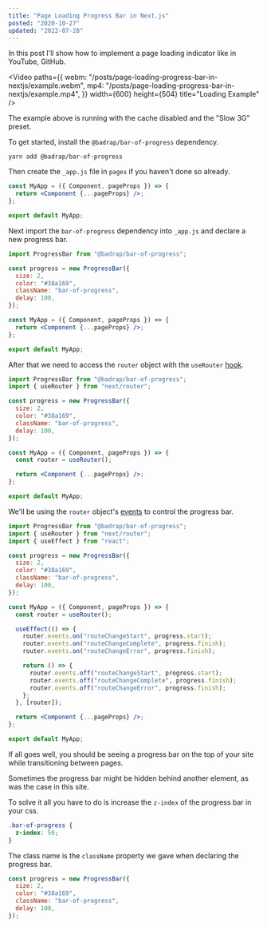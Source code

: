 ```yaml
---
title: "Page Loading Progress Bar in Next.js"
posted: "2020-10-27"
updated: "2022-07-28"
---
```


In this post I'll show how to implement a page loading indicator like in YouTube, GitHub.

<Video
  paths={{
    webm: "/posts/page-loading-progress-bar-in-nextjs/example.webm",
    mp4: "/posts/page-loading-progress-bar-in-nextjs/example.mp4",
  }}
  width={600}
  height={504}
  title="Loading Example"
/>

<Callout type="info">
  The example above is running with the cache disabled and the "Slow 3G" preset.
</Callout>

To get started, install the `@badrap/bar-of-progress` dependency.

```shell
yarn add @badrap/bar-of-progress
```

Then create the `_app.js` file in `pages` if you haven't done so already.

```jsx title="pages/_app.js"
const MyApp = ({ Component, pageProps }) => {
  return <Component {...pageProps} />;
};

export default MyApp;
```

Next import the `bar-of-progress` dependency into `_app.js` and declare a new progress bar.

```jsx title="pages/_app.js" {1,3-8}
import ProgressBar from "@badrap/bar-of-progress";

const progress = new ProgressBar({
  size: 2,
  color: "#38a169",
  className: "bar-of-progress",
  delay: 100,
});

const MyApp = ({ Component, pageProps }) => {
  return <Component {...pageProps} />;
};

export default MyApp;
```

After that we need to access the `router` object with the `useRouter` [hook](https://nextjs.org/docs/api-reference/next/router#userouter "useRouter").

```jsx title="pages/_app.js" {2,12}
import ProgressBar from "@badrap/bar-of-progress";
import { useRouter } from "next/router";

const progress = new ProgressBar({
  size: 2,
  color: "#38a169",
  className: "bar-of-progress",
  delay: 100,
});

const MyApp = ({ Component, pageProps }) => {
  const router = useRouter();

  return <Component {...pageProps} />;
};

export default MyApp;
```

We'll be using the `router` object's [events](https://nextjs.org/docs/api-reference/next/router#routerevents "router.events") to control the progress bar.

```jsx title="pages/_app.js" {3,15-25}
import ProgressBar from "@badrap/bar-of-progress";
import { useRouter } from "next/router";
import { useEffect } from "react";

const progress = new ProgressBar({
  size: 2,
  color: "#38a169",
  className: "bar-of-progress",
  delay: 100,
});

const MyApp = ({ Component, pageProps }) => {
  const router = useRouter();

  useEffect(() => {
    router.events.on("routeChangeStart", progress.start);
    router.events.on("routeChangeComplete", progress.finish);
    router.events.on("routeChangeError", progress.finish);

    return () => {
      router.events.off("routeChangeStart", progress.start);
      router.events.off("routeChangeComplete", progress.finish);
      router.events.off("routeChangeError", progress.finish);
    };
  }, [router]);

  return <Component {...pageProps} />;
};

export default MyApp;
```

If all goes well, you should be seeing a progress bar on the top of your site while transitioning between pages.

Sometimes the progress bar might be hidden behind another element, as was the case in this site.

To solve it all you have to do is increase the `z-index` of the progress bar in your css.

```css
.bar-of-progress {
  z-index: 50;
}
```

The class name is the `className` property we gave when declaring the progress bar.

```jsx {4}
const progress = new ProgressBar({
  size: 2,
  color: "#38a169",
  className: "bar-of-progress",
  delay: 100,
});
```
